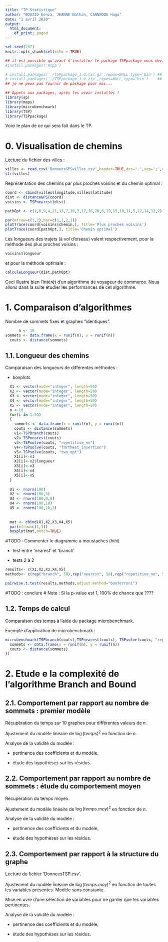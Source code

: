```yaml
---
title: "TP Statistique"
author: "BOUZID Kenza, JEANNE Nathan, CANNEDDU Hugo"
date: "1 avril 2020"
output:
  html_document:
    df_print: paged
---
```


```r
set.seed(287)
knitr::opts_chunk$set(echo = TRUE)

## il est possible qu'avant d'installer le package TSPpackage vous deviez installer ou ré-installer Rcpp
#install.packages('Rcpp')

# install.packages('./TSPpackage_1.0.tar.gz',repos=NULL,type='bin') ## pour linux
# install.packages('./TSPpackage_1.0.zip',repos=NULL,type='bin')    ## pour windows
## je ne peux pas fournir de package pour mac...

## Appels aux packages, après les avoir installés !
library(sp)
library(maps)
library(microbenchmark)
library(TSP)
library(TSPpackage)
```
Voici le plan de ce qui sera fait dans le TP.

# 0. Visualisation de chemins

Lecture du fichier des villes :

```r
villes <- read.csv('DonneesGPSvilles.csv',header=TRUE,dec='.',sep=';',quote="\"")
str(villes)
```
Représentation des chemins par plus proches voisins et du chemin optimal :
```r
coord <- cbind(villes$longitude,villes$latitude)
dist <- distanceGPS(coord)
voisins <- TSPnearest(dist)

pathOpt <- c(1,8,9,4,21,13,7,10,3,17,16,20,6,19,15,18,11,5,22,14,12,2)

par(mfrow=c(1,2),mar=c(1,1,2,1))
plotTrace(coord[voisins$chemin,], title='Plus proches voisins')
plotTrace(coord[pathOpt,], title='Chemin optimal')
```


Les longueurs des trajets (à vol d'oiseau) valent respectivement, pour la méthode des plus proches voisins :
```r
voisins$longueur
```
et pour la méthode optimale :
```r
calculeLongueur(dist,pathOpt)
```

Ceci illustre bien l'intérêt d'un algorithme de voyageur de commerce. Nous allons dans la suite étudier les performances de cet algorithme.


# 1. Comparaison d'algorithmes

Nombre de sommets fixes et graphes "identiques".

```r
      n <- 10
sommets <- data.frame(x = runif(n), y = runif(n))
  couts <- distance(sommets)
```

## 1.1. Longueur des chemins

Comparaison des longueurs de différentes méthodes : 

   * boxplots
   
```r
  X1 <- vector(mode="integer", length=50)
  X2 <- vector(mode="integer", length=50)
  X3 <- vector(mode="integer", length=50)
  X4 <- vector(mode="integer", length=50)
  X5 <- vector(mode="integer", length=50)
  n <-10
  for(i in 1:50)
  {
    sommets <- data.frame(x = runif(n), y = runif(n))
    couts <- distance(sommets)
    v1<-TSPbranch(couts)
    v2<-TSPnearest(couts)
    v3<-TSPsolve(couts, "repetitive_nn")
    v4<-TSPsolve(couts, "farthest_insertion")
    v5<-TSPsolve(couts, "two_opt")
    X1[i]<-v1
    X2[i]<-v2$longueur
    X3[i]<-v3
    X4[i]<-v4
    X5[i]<-v5
  }
  
  U1 <- rnorm(100)
  U2 <- rnorm(100,5)
  U3 <- rnorm(100,0,8)
  U4 <- rnorm(100,10)
  U5 <- rnorm(100,10,3)
  
  
  mat <- cbind(X1,X2,X3,X4,X5)
  par(mfrow=c(1,1))
  boxplot(mat,notch=TRUE)
```   
#TODO : Commenter le diagramme a moustaches (hihi)


   * test entre 'nearest' et 'branch'
   
   

   * tests 2 à 2 
```r
results<- c(X1,X2,X3,X4,X5)
methods<- c(rep("branch", 50),rep("nearest", 50),rep("repetitive_nn", 50),rep("farthest_insertion", 50),rep("two_opt", 50))

pairwise.t.test(results,methods,adjust.method="bonferroni")
```
#TODO : conclure 
# Note : Si la p-value est 1, 100% de chance que ????

## 1.2. Temps de calcul

Comparaison des temps à l'aide du package microbenchmark.

Exemple d'application de microbenchmark :
```r
microbenchmark(TSPbranch(couts),TSPnearest(couts), TSPsolve(couts, "repetitive_nn"), TSPsolve(couts, "farthest_insertion"), TSPsolve(couts, "two_opt"), times=20, setup={ n<-10
  sommets <- data.frame(x = runif(n), y = runif(n))
  couts <- distance(sommets)
})
```

# 2. Etude e la complexité de l'algorithme Branch and Bound

## 2.1. Comportement par rapport au nombre de sommets : premier modèle

Récupération du temps sur 10 graphes pour différentes valeurs de $n$.

Ajustement du modèle linéaire de $\log(temps)^2$ en fonction de $n$.

Analyse de la validité du modèle : 

  * pertinence des coefficients et du modèle, 
  
  * étude des hypothèses sur les résidus.

## 2.2. Comportement par rapport au nombre de sommets : étude du comportement moyen

Récupération du temps moyen.

Ajustement du modèle linéaire de $\log(temps.moy)^2$ en fonction de $n$.

Analyse de la validité du modèle : 

  * pertinence des coefficients et du modèle, 
  
  * étude des hypothèses sur les résidus.
  

## 2.3. Comportement par rapport à la structure du graphe

Lecture du fichier 'DonneesTSP.csv'.

Ajustement du modèle linéaire de $\log(temps.moy)^2$ en fonction de toutes les variables présentes. Modèle sans constante.

Mise en \oe uvre d'une sélection de variables pour ne garder que les variables pertinentes.

Analyse de la validité du modèle : 

  * pertinence des coefficients et du modèle, 
  
  * étude des hypothèses sur les résidus.

